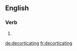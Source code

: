 
==English==

===Verb===
{{head|en|present participle}}

# {{present participle of|decorticate|lang=en|nocat=1}}

[[de:decorticating]]
[[fr:decorticating]]